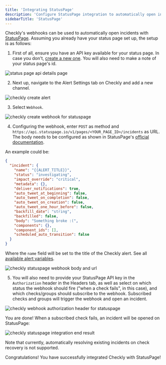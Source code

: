 ```yaml
---
title: 'Integrating StatusPage'
description: 'Configure StatusPage integration to automatically open incidents when Checkly monitors fail'
sidebarTitle: 'StatusPage'
---
```


Checkly's webhooks can be used to automatically open incidents with [StatusPage](https://www.atlassian.com/software/statuspage). Assuming you already have your status page set up, the setup is as follows:

1. First of all, ensure you have an API key available for your status page. In case you don't, [create a new one](https://support.atlassian.com/statuspage/docs/create-and-manage-api-keys/). You will also need to make a note of your status page's id.

![status page api details page](/images/docs/images/integrations/statuspage/statuspage-api-page.png)

2. Next up, navigate to the Alert Settings tab on Checkly and add a new channel.

![checkly create alert](/images/docs/images/integrations/statuspage/statuspage_add_alert.png)

3. Select `Webhook`.

![checkly create webhook for statuspage](/images/docs/images/integrations/statuspage/statuspage_alert_channels.png)

4. Configuring the webhook, enter `POST` as method and `https://api.statuspage.io/v1/pages/<YOUR_PAGE_ID>/incidents` as URL. The body needs to be configured as shown in StatusPage's [official documentation](https://developer.statuspage.io/#operation/postPagesPageIdIncidents).

An example could be:

```json
{
  "incident": {
    "name": "{{ALERT_TITLE}}",
    "status": "investigating",
    "impact_override": "critical",
    "metadata": {},
    "deliver_notifications": true,
    "auto_tweet_at_beginning": false,
    "auto_tweet_on_completion": false,
    "auto_tweet_on_creation": false,
    "auto_tweet_one_hour_before": false,
    "backfill_date": "string",
    "backfilled": false,
    "body": "Something broke :(",
    "components": {},
    "component_ids": [],
    "scheduled_auto_transition": false
  }
}
```

Where the `name` field will be set to the title of the Checkly alert. See all [available alert variables](/docs/alerting/webhooks/#using-variables).

![checkly statuspage webhook body and url](/images/docs/images/integrations/statuspage/statuspage_body_url.png)

5. You will also need to provide your StatusPage API key in the `Authorization` header in the Headers tab, as well as select on which status the webhook should fire ("when a check fails", in this case), and which checks/groups should subscribe to the webhook. Subscribed checks and groups will trigger the webhook and open an incident.

![checkly webhook authorization header for statuspage](/images/docs/images/integrations/statuspage/statuspage_header_auth.png)

You are done! When a subscribed check fails, an incident will be opened on StatusPage:

![checkly statuspage integration end result](/images/docs/images/integrations/statuspage/statuspage_end_result.png)

<Callout type="note">
Note that currently, automatically resolving existing incidents on check recovery is not supported.
</Callout>

Congratulations! You have successfully integrated Checkly with StatusPage!